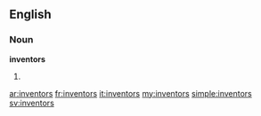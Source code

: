 ==English==

===Noun===
'''inventors'''

# {{plural of|[[inventor]]}}

[[ar:inventors]]
[[fr:inventors]]
[[it:inventors]]
[[my:inventors]]
[[simple:inventors]]
[[sv:inventors]]